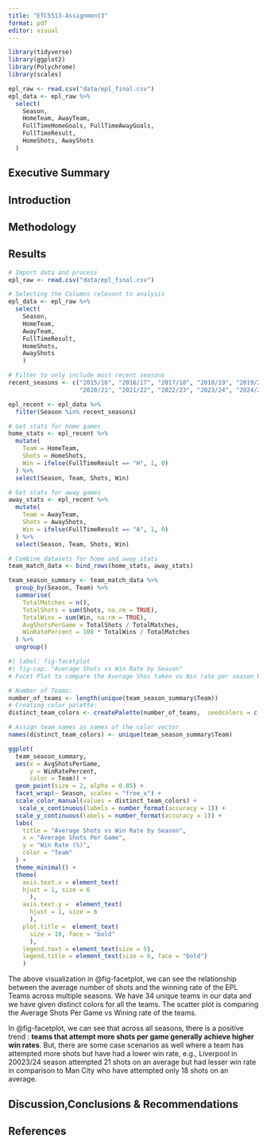 ```yaml
---
title: "ETC5513-Assignment3"
format: pdf
editor: visual
---
```


```r
library(tidyverse)
library(ggplot2)
library(Polychrome)
library(scales)

epl_raw <- read.csv("data/epl_final.csv")
epl_data <- epl_raw %>%
  select(
    Season,
    HomeTeam, AwayTeam,
    FullTimeHomeGoals, FullTimeAwayGoals,
    FullTimeResult,
    HomeShots, AwayShots
  )

```

## Executive Summary

## Introduction

## Methodology

## Results

```r
# Import data and process
epl_raw <- read.csv("data/epl_final.csv")

# Selecting the Columns relevant to analysis 
epl_data <- epl_raw %>%
  select(
    Season, 
    HomeTeam, 
    AwayTeam, 
    FullTimeResult, 
    HomeShots, 
    AwayShots
    )

# Filter to only include most recent seasons
recent_seasons <- c("2015/16", "2016/17", "2017/18", "2018/19", "2019/20",
                    "2020/21", "2021/22", "2022/23", "2023/24", "2024/25")

epl_recent <- epl_data %>%
  filter(Season %in% recent_seasons)

# Get stats for home games
home_stats <- epl_recent %>%
  mutate(
    Team = HomeTeam,
    Shots = HomeShots,
    Win = ifelse(FullTimeResult == "H", 1, 0)
  ) %>%
  select(Season, Team, Shots, Win)

# Get stats for away games
away_stats <- epl_recent %>%
  mutate(
    Team = AwayTeam,
    Shots = AwayShots,
    Win = ifelse(FullTimeResult == "A", 1, 0)
  ) %>%
  select(Season, Team, Shots, Win)

# Combine datasets for home and away stats
team_match_data <- bind_rows(home_stats, away_stats)

team_season_summary <- team_match_data %>%
  group_by(Season, Team) %>%
  summarise(
    TotalMatches = n(),
    TotalShots = sum(Shots, na.rm = TRUE),
    TotalWins = sum(Win, na.rm = TRUE),
    AvgShotsPerGame = TotalShots / TotalMatches,
    WinRatePercent = 100 * TotalWins / TotalMatches
  ) %>%
  ungroup()
```

```r
#| label: fig-facetplot
#| fig-cap: "Average Shots vs Win Rate by Season"
# Facet Plot to compare the Average Shos taken vs Win rate per season by each team

# Number of Teams:
number_of_teams <- length(unique(team_season_summary$Team))
# Creating color palette:
distinct_team_colors <- createPalette(number_of_teams,  seedcolors = c("#000000", "#FFFFFF"))

# Assign team names as names of the color vector
names(distinct_team_colors) <- unique(team_season_summary$Team)

ggplot(
  team_season_summary,
  aes(x = AvgShotsPerGame, 
      y = WinRatePercent, 
      color = Team)) +
  geom_point(size = 2, alpha = 0.85) +
  facet_wrap(~ Season, scales = "free_x") +
  scale_color_manual(values = distinct_team_colors) +
   scale_x_continuous(labels = number_format(accuracy = 1)) +
  scale_y_continuous(labels = number_format(accuracy = 1)) +
  labs(
    title = "Average Shots vs Win Rate by Season",
    x = "Average Shots Per Game",
    y = "Win Rate (%)",
    color = "Team"
  ) +
  theme_minimal() +
  theme(
    axis.text.x = element_text(
    hjust = 1, size = 6
      ),
    axis.text.y =  element_text(
      hjust = 1, size = 6
      ),
    plot.title =  element_text(
      size = 10, face = "bold"
      ),
    legend.text = element_text(size = 5),
    legend.title = element_text(size = 6, face = "bold")
    )
```

The above visualization in @fig-facetplot, we can see the relationship between the average number of shots and the winning rate of the EPL Teams across multiple seasons. We have 34 unique teams in our data and we have given distinct colors for all the teams. The scatter plot is comparing the Average Shots Per Game vs Wining rate of the teams.

In @fig-facetplot, we can see that across all seasons, there is a positive trend : **teams that attempt more shots per game generally achieve higher win rates**. But, there are some case scenarios as well where a team has attempted more shots but have had a lower win rate, e.g., Liverpool in 20023/24 season attempted 21 shots on an average but had lesser win rate in comparison to Man City who have attempted only 18 shots on an average.

## Discussion,Conclusions & Recommendations

## References
